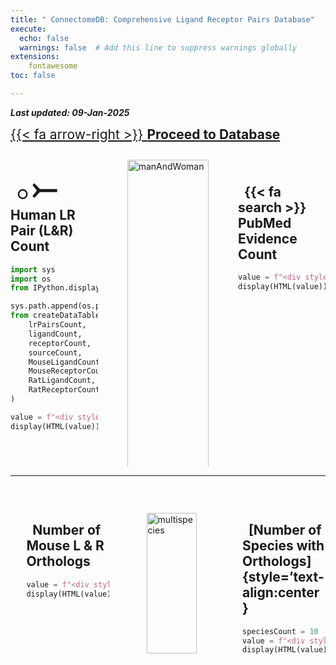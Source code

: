 ```yaml
---
title: " ConnectomeDB: Comprehensive Ligand Receptor Pairs Database"
execute:
  echo: false
  warnings: false  # Add this line to suppress warnings globally
extensions:
    fontawesome
toc: false

---
```


***Last updated: 09-Jan-2025***

[{{< fa arrow-right >}} **Proceed to Database**](database.qmd){style="font-size: 1.5em;"}

::: {.columns}

::: {.column width="30%"}

::: {.card padding="3px"}
## &nbsp;  ○ <span style='font-size: 50px;'>⤚</span> Human LR Pair (L&R) Count

```python

import sys
import os
from IPython.display import display, HTML

sys.path.append(os.path.abspath("src"))  # Add src directory to path
from createDataTable import (
    lrPairsCount,
    ligandCount,
    receptorCount,
    sourceCount,
    MouseLigandCount,
    MouseReceptorCount,
    RatLigandCount,
    RatReceptorCount,
)

value = f"<div style='text-align:center;'><span style='font-size:2.4em; color:black; font-weight:bold'>{lrPairsCount:,} ({ligandCount:,} & {receptorCount:,})</span></div>"
display(HTML(value))
```

<br>
<div style="height: 1.8em;"></div>


:::
:::

::: {.column width="1%"}
:::


::: {.column width="28%"}

<img src="data/image/human.png" alt="manAndWoman" style="width:100%; margin:auto; display:block;">

:::

::: {.column width="1%"}
:::

::: {.column width="30%"}

::: {.card padding="3px"}
<div style="height: 1.7em;"></div>

## &nbsp; {{< fa search >}} PubMed Evidence Count

```python
value = f"<div style='text-align:center;'><span style='font-size:2.4em; color:black; font-weight:bold'>{sourceCount:,}</span></div>"
display(HTML(value))
```
<div style="height: 3.5em;"></div>
:::
:::

:::

***
<br>


::: {.columns}


::: {.column width="1%"}
:::

::: {.column width="30%"}

::: {.card padding="3px"}

## &nbsp; Number of Mouse L & R Orthologs

```python
value = f"<div style='text-align:center;'><span style='font-size:2.4em; color:black; font-weight:bold'>{MouseLigandCount:,} & {MouseReceptorCount:,}</span></div>"
display(HTML(value))
```

<div style="height: 4em;"></div>
:::

:::

::: {.column width="2%"}
:::

::: {.column width="25%"}


<img src="data/image/multispecies.png" alt="multispecies" style="width:85%; display:block; margin:auto;">

:::

::: {.column width="2%"}
:::

::: {.column width="30%"}

::: {.card padding="3px"}

## &nbsp; [Number of Species with Orthologs]{style='text-align:center}
```python
speciesCount = 10
value = f"<div style='text-align:center;'><span style='font-size:2.4em; color:black; font-weight:bold'>{speciesCount:,}</span></div>"
display(HTML(value))
```
<div style="height: 4em;"></div>

:::
:::





:::
